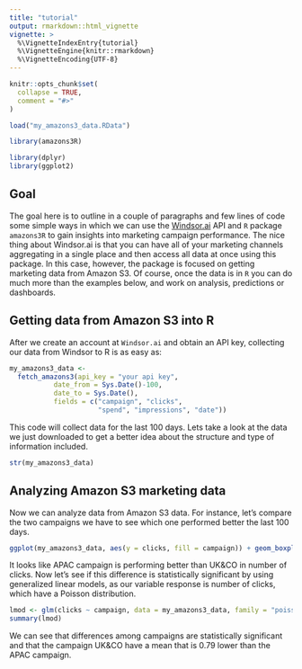 ---
title: "tutorial"
output: rmarkdown::html_vignette
vignette: >
  %\VignetteIndexEntry{tutorial}
  %\VignetteEngine{knitr::rmarkdown}
  %\VignetteEncoding{UTF-8}
---

```{r, include = FALSE}
knitr::opts_chunk$set(
  collapse = TRUE,
  comment = "#>"
)

load("my_amazons3_data.RData")
```

```{r setup}
library(amazons3R)

library(dplyr)
library(ggplot2)
```


## Goal

The goal here is to outline in a couple of paragraphs and few lines of code some simple ways in which we can use the [Windsor.ai](https://windsor.ai/) API and `R` package `amazons3R` to gain insights into marketing campaign performance. The nice thing about Windsor.ai is that you can have all of your marketing channels aggregating in a single place and then access all data at once using this package. In this case, however, the package is focused on getting marketing data from Amazon S3. Of course, once the data is in `R` you can do much more than the examples below, and work on analysis, predictions or dashboards.

## Getting data from Amazon S3 into R

After we create an account at  `Windsor.ai`  and obtain an API key, collecting our data from Windsor to R is as easy as:


```{r, eval = FALSE}

my_amazons3_data <-
  fetch_amazons3(api_key = "your api key",
           date_from = Sys.Date()-100,
           date_to = Sys.Date(),
           fields = c("campaign", "clicks",
                      "spend", "impressions", "date")) 
```

This code will collect data for the last 100 days. Lets take a look at the data we just downloaded to get a better idea about the structure and type of information included. 

```{r}
str(my_amazons3_data)
```

## Analyzing Amazon S3 marketing data 

Now we can analyze data from Amazon S3 data. For instance, let's compare the two campaigns we have to see which one performed better the last 100 days. 

```{r}
ggplot(my_amazons3_data, aes(y = clicks, fill = campaign)) + geom_boxplot()
```

It looks like APAC campaign is performing better than  UK&CO in number of clicks. Now let's see if this difference is statistically significant by using generalized linear models, as our variable response is number of clicks, which have a Poisson distribution.

```{r}
lmod <- glm(clicks ~ campaign, data = my_amazons3_data, family = "poisson")
summary(lmod)
```

We can see that differences among campaigns are statistically significant and that the campaign UK&CO have a mean that is 0.79 lower than the APAC campaign.

